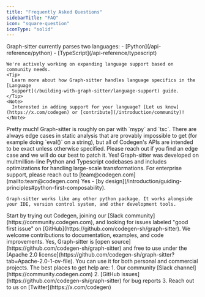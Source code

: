 ```yaml
---
title: "Frequently Asked Questions"
sidebarTitle: "FAQ"
icon: "square-question"
iconType: "solid"
---
```


<AccordionGroup>
  <Accordion title="What languages does Graph-sitter support?" icon="code">
    Graph-sitter currently parses two languages:
    - [Python](/api-reference/python)
    - [TypeScript](/api-reference/typescript)

    We're actively working on expanding language support based on community needs.
    <Tip>
      Learn more about how Graph-sitter handles language specifics in the [Language
      Support](/building-with-graph-sitter/language-support) guide.
    </Tip>
    <Note>
      Interested in adding support for your language? [Let us know](https://x.com/codegen) or [contribute](/introduction/community)!
    </Note>

  </Accordion>
    <Accordion title="Is Graph-sitter exact?" icon="scale-balanced">
    Pretty much! Graph-sitter is roughly on par with `mypy` and `tsc`. There are always edge cases in static analysis that are provably impossible to get (for example doing `eval()` on a string), but all of Codegen's APIs are intended to be exact unless otherwise specified. Please reach out if you find an edge case and we will do our best to patch it.
  </Accordion>
  <Accordion title="Is Graph-sitter suitable for large codebases?" icon="database">
    Yes! Graph-sitter was developed on multmillion-line Python and Typescript codebases
    and includes optimizations for handling large-scale transformations.
    <Tip>
      For enterprise support, please reach out to [team@codegen.com](mailto:team@codegen.com)
    </Tip>
  </Accordion>
  <Accordion title="Can I use Graph-sitter with my existing tools?" icon="screwdriver-wrench">
    Yes - [by design](/introduction/guiding-principles#python-first-composability). 
    
    Graph-sitter works like any other python package. It works alongside your IDE, version control system, and other development tools.
  </Accordion>
  <Accordion
    title="How can I contribute if I'm new to the project?"
    icon="hand-holding-heart"
  >
    Start by trying out Codegen, joining our [Slack community](https://community.codegen.com), and looking for
    issues labeled "good first issue" on [GitHub](https://github.com/codegen-sh/graph-sitter). We welcome contributions to
    documentation, examples, and code improvements.
  </Accordion>
  <Accordion title="Is Graph-sitter free to use?" icon="scale-balanced">
    Yes, Graph-sitter is [open source](https://github.com/codegen-sh/graph-sitter) and free to use under the [Apache 2.0
    license](https://github.com/codegen-sh/graph-sitter?tab=Apache-2.0-1-ov-file).
    You can use it for both personal and commercial projects.
  </Accordion>
  <Accordion title="Where can I get help if I'm stuck?" icon="life-ring">
    The best places to get help are:
    1. Our community [Slack channel](https://community.codegen.com)
    2. [GitHub issues](https://github.com/codegen-sh/graph-sitter) for bug reports
    3. Reach out to us on [Twitter](https://x.com/codegen)
  </Accordion>
</AccordionGroup>
